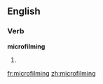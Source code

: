 ==English==

===Verb===
'''microfilming'''

# {{present participle of|[[microfilm]]}}

[[fr:microfilming]]
[[zh:microfilming]]